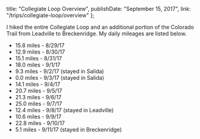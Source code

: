 
  title: "Collegiate Loop Overview",
  publishDate: "September 15, 2017",
  link: "/trips/collegiate-loop/overview"
};


I hiked the entire Collegiate Loop and an additional portion of the Colorado Trail from Leadville to Breckenridge. My daily mileages are listed below.

- 15.8 miles - 8/29/17
- 12.9 miles - 8/30/17
- 15.1 miles - 8/31/17
- 18.0 miles - 9/1/17
- 9.3 miles - 9/2/17 (stayed in Salida)
- 0.0 miles - 9/3/17 (stayed in Salida)
- 14.1 miles - 9/4/17
- 20.7 miles - 9/5/17
- 21.3 miles - 9/6/17
- 25.0 miles - 9/7/17
- 12.4 miles - 9/8/17 (stayed in Leadville)
- 10.6 miles - 9/9/17
- 22.8 miles - 9/10/17
- 5.1 miles - 9/11/17 (stayed in Breckenridge)
